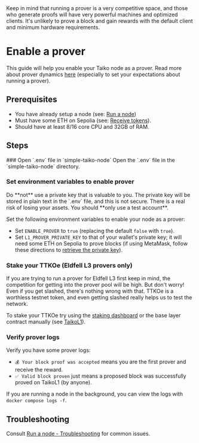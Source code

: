 
<Callout type="warning">
  Keep in mind that running a prover is a very competitive space, and those who
  generate proofs will have very powerful machines and optimized clients. It's
  unlikely to prove a block and gain rewards with the default client and minimum
  hardware requirements.
</Callout>

# Enable a prover

This guide will help you enable your Taiko node as a prover. Read more about prover dynamics [here](/docs/concepts/proving#prover-dynamics) (especially to set your expectations about running a prover).

## Prerequisites

- You have already setup a node (see: [Run a node](/docs/guides/run-a-node))
- Must have some ETH on Sepolia (see: [Receive tokens](/docs/guides/receive-tokens)).
- Should have at least 8/16 core CPU and 32GB of RAM.

## Steps

<Steps>
### Open `.env` file in `simple-taiko-node`
Open the `.env` file in the `simple-taiko-node` directory.

### Set environment variables to enable prover

<Callout type="warning">
  Do **not** use a private key that is valuable to you. The private key will be
  stored in plain text in the `.env` file, and this is not secure. There is a
  real risk of losing your assets. You should **only use a test account**.
</Callout>

Set the following environment variables to enable your node as a prover:

- Set `ENABLE_PROVER` to `true` (replacing the default `false` with `true`).
- Set `L1_PROVER_PRIVATE_KEY` to that of your wallet's private key; it will need some ETH on Sepolia to prove blocks (if using MetaMask, follow these directions to [retrieve the private key](https://metamask.zendesk.com/hc/en-us/articles/360015289632-How-to-export-an-account-s-private-key)).

### Stake your TTKOe (Eldfell L3 provers only)

If you are trying to run a prover for Eldfell L3 first keep in mind, the competition for getting into the prover pool will be high. But don't worry! Even if you get slashed, there's nothing wrong with that. TTKOe is a worthless testnet token, and even getting slashed really helps us to test the network.

To stake your TTKOe try using the [staking dashboard](https://staking.l3test.taiko.xyz/) or the base layer contract manually (see [TaikoL1](/docs/reference/contract-addresses)).

### Verify prover logs

Verify you have some prover logs:

- `💰 Your block proof was accepted` means you are the first prover and receive the reward.
- `✅ Valid block proven` just means a proposed block was successfully proved on TaikoL1 (by anyone).

If you are running a node in the background, you can view the logs with `docker compose logs -f`.

</Steps>

## Troubleshooting

Consult [Run a node - Troubleshooting](/docs/guides/run-a-node#troubleshooting) for common issues.
